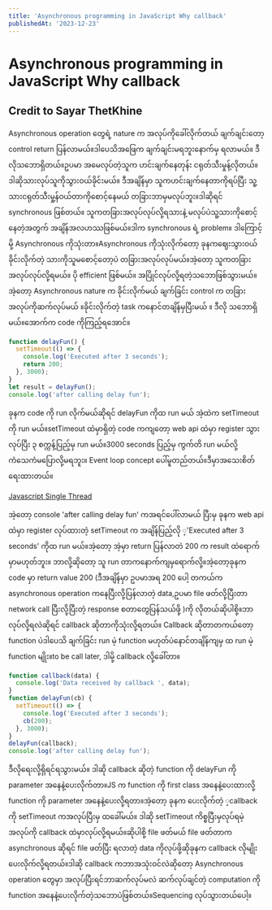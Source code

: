 ```yaml
---
title: 'Asynchronous programming in JavaScript Why callback'
publishedAt: '2023-12-23'
---
```


# Asynchronous programming in JavaScript Why callback

## Credit to Sayar ThetKhine

Asynchronous operation တွေရဲ့ nature က အလုပ်ကိုခေါ်လိုက်တယ် ချက်ချင်းတော့ control return ပြန်လာမယ်။ဒါပေသိအဖြေက ချက်ချင်းမရဘူးနောက်မှ ရလာမယ်။ ဒီလိုသဘောရှိတယ်။ဥပမာ အမေလုပ်တဲ့သူက ဟင်းချက်နေတုန်း ငရုတ်သီးမှုန့်လိုတယ်။ ဒါဆိုသားလုပ်သူကိုသွားဝယ်ခိုင်းမယ်။ ဒီအချိန်မှာ သူကဟင်းချက်နေတာကိုရပ်ပြီး သူ့သားငရုတ်သီးမှု့န်ဝယ်တာကိုစောင့်နေမယ် တခြားဘာမှမလုပ်ဘူး။ဒါဆိုရင် synchronous ဖြစ်တယ်။ ‌သူကတခြားအလုပ်လုပ်လို့ရသားနဲ့ မလုပ်ပဲသူ့သားကိုစောင့်နေတဲ့အတွက် အချိန်အလဟဿဖြစ်မယ်။ဒါက synchronous ရဲ့ problem။ ဒါကြောင့်မို့ Asynchronous ကိုသုံးတာ။Asynchronous ကိုသုံးလိုက်တော့ ခုနကဈေးသွားဝယ်ခိုင်းလိုက်တဲ့ သားကိုသူမစောင့်တော့ပဲ တခြားအလုပ်လုပ်မယ်။အဲ့တော့ သူကတခြားအလုပ်လုပ်လို့ရမယ်။ ပို efficient ဖြစ်မယ်။ အပြိုင်လုပ်လို့ရတဲ့သဘောဖြစ်သွားမယ်။အဲ့တော့ Asynchronous nature က ခိုင်းလိုက်မယ် ချက်ခြင်း control က တခြားအလုပ်ကိုဆက်လုပ်မယ် ။ခိုင်းလိုက်တဲ့ task ကနောင်တချိန်မှပြီးမယ် ။ ဒီလို သဘောရှိမယ်။အောက်က code ကိုကြည့်ရအောင်။

```js
function delayFun() {
  setTimeout(() => {
    console.log('Executed after 3 seconds');
    return 200;
  }, 3000);
}
let result = delayFun();
console.log('after calling delay fun');
```

ခုနက code ကို run လိုက်မယ်ဆိုရင် delayFun ကိုထ run မယ် အဲ့ထဲက setTimeout ကို run မယ်။setTimeout ထဲမှာရှိတဲ့ code ကကျတော့ web api ထဲမှာ register သွားလုပ်ပြီး ၃ စက္ကန့်ပြည့်မှ run မယ်။3000 seconds ပြည့်မှ ကွက်တိ run မယ်လို့ကံသေကံမပြောလို့မရဘူး။ Event loop concept ပေါ်မူတည်တယ်။ဒီမှာအသေးစိတ်ရေးထားတယ်။

[Javascript Single Thread](https://www.facebook.com/thet.khine.587/posts/pfbid0TGKZEAVFpCfs5wx5mkFKDuKfnKcYLVgC7Tkci1hCKV7rbrstnKDVKGhTjZGm4cDel?__cft__[0]=AZVP3CaE65lSgh18LI_RTsIP0CFumiLCqFJXkGqt8wkcGMo6JZTDLbY979g1q-icuoUwK75wCCjLdIzAEAHGdRlweYhLMUaLJcuA5xTs6FYtvKVr7htUA3UxwxNFefd1RvqoVJwv18rtMvA6eVSICZJji4cuN9Vqx81hKfvkLONd5A&__tn__=-UK-R)

အဲ့တော့ console 'after calling delay fun' ကအရင်ပေါ်လာမယ် ပြီးမှ ခုနက web api ထဲမှာ register လုပ်ထားတဲ့ setTimeout က အချိန်ပြည့်လို ့'Executed after 3 seconds' ကိုထ run မယ်။အဲ့တော့ အဲ့မှာ return ပြန်လာတဲ 200 က result ထဲရောက်မှာမဟုတ်ဘူး။ ဘာလို့ဆိုတော့ သူ run တာကနောက်ကျမှရောက်လို့။အဲ့တော့ခုနက code မှာ return value 200 (ဒီအချိန်မှာ ဥပမာအရ 200 ပေါ့ တကယ်က asynchronous operation ကနေပြီးလို့ပြန်လာတဲ့ data,ဥပမာ file ဖတ်လို့ပြီးတာ network call ပြီးလို့ပြီးတဲ့ response စတာတွေပြန်သယ်ဖို့ )ကို လိုတယ်ဆိုပါစို့။ဘာလုပ်လို့ရလဲဆိုရင် callback ဆိုတာကိုသုံးလို့ရတယ်။ Callback ဆိုတာတကယ်တော့ function ပဲဒါပေသိ ချက်ခြင်း run မဲ့ function မဟုတ်ပဲနောင်တချိန်ကျမှ ထ run မဲ့ function မျိုး။to be call later, ဒါမို့ callback လို့ခေါ်တာ။

```js
function callback(data) {
  console.log('Data received by callback ', data);
}
function delayFun(cb) {
  setTimeout(() => {
    console.log('Executed after 3 seconds');
    cb(200);
  }, 3000);
}
delayFun(callback);
console.log('after calling delay fun');
```

ဒီလိုရေးလို့ရှိရင်ရသွားမယ်။ ဒါဆို callback ဆိုတဲ့ function ကို delayFun ကို parameter အနေနဲ့ပေးလိုက်တာ။JS က function ကို first class အနေနဲ့ပေးထားလို့ function ကို parameter အနေနဲ့ပေးလို့ရတာ။အဲ့တော့ ခုနက ပေးလိုက်တဲ့ ့callback ကို setTimeout ကအလုပ်ပြီးမှ ထခေါ်မယ်။ ဒါဆို setTimeout ကိစ္စပြီးမှလုပ်ရမဲ့အလုပ်ကို callback ထဲမှာလုပ်လို့ရမယ်။ဆိုပါစို့ file ဖတ်မယ် file ဖတ်တာက asynchronous ဆိုရင် file ဖတ်ပြီး ရလာတဲ့ data ကိုလုပ်ဖို့ဆိုခုနက callback လိုမျိုးပေးလိုက်လို့ရတယ်။ဒါဆို callback ကဘာအသုံးဝင်လဲဆိုတော့ Asynchronous operation တွေမှာ အလုပ်ပြီးရင်ဘာဆက်လုပ်မလဲ ဆက်လုပ်ချင်တဲ့ computation ကို function အနေနဲ့ပေးလိုက်တဲ့သဘောပဲဖြစ်တယ်။Sequencing လုပ်သွားတယ်ပေါ့။
